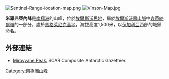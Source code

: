 [[Image:Sentinel-Range-location-map.png|thumb]]
[[Image:Vinson-Map.jpg|thumb]]

{{coord|78|04|30|S|85|04|54|W|display=title}}

'''米羅弗亞內峰'''是[[南極洲|南極洲]]的山峰，位於[[埃爾斯沃思地|埃爾斯沃思地]]，屬於[[埃爾斯沃思山脈|埃爾斯沃思山脈]]中[[森蒂納爾嶺|森蒂納爾嶺]]的一部分，處於[[馬格萊尼克高地|馬格萊尼克高地]]，海拔高度1,500米，以[[保加利亞|保加利亞]]西部的城鎮命名。

==外部連結==
* [http://data.aad.gov.au/aadc/gaz/scar/display_name.cfm?gaz_id=137269 Mirovyane Peak.] {{Wayback|url=http://data.aad.gov.au/aadc/gaz/scar/display_name.cfm?gaz_id=137269 |date=20120614041429 }} SCAR Composite Antarctic Gazetteer.

{{DEFAULTSORT:Mirovyane Peak}}
[[Category:南極洲山峰|Category:南極洲山峰]]


{{EllsworthLand-geo-stub}}
